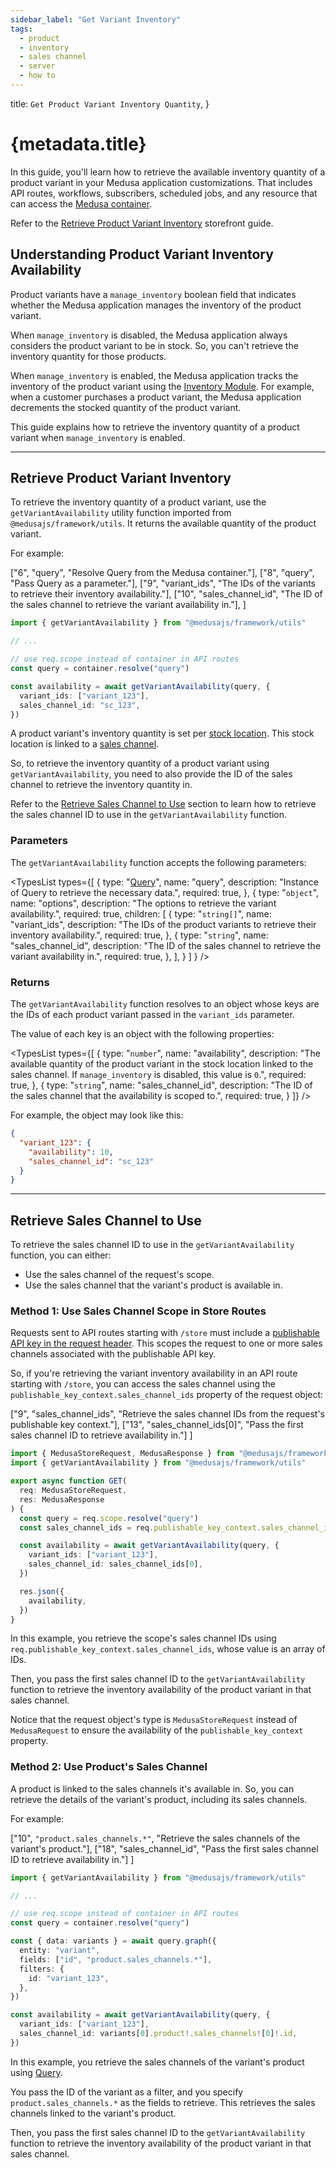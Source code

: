 ```yaml
---
sidebar_label: "Get Variant Inventory"
tags:
  - product
  - inventory
  - sales channel
  - server
  - how to
---
```



  title: `Get Product Variant Inventory Quantity`,
}

# {metadata.title}

In this guide, you'll learn how to retrieve the available inventory quantity of a product variant in your Medusa application customizations. That includes API routes, workflows, subscribers, scheduled jobs, and any resource that can access the [Medusa container](!docs!/medusa/fundamentals/medusa-container).

<Note title="Looking for storefront guide?">

Refer to the [Retrieve Product Variant Inventory](../../../../storefront-development/products/inventory/page.mdx) storefront guide.

</Note>

## Understanding Product Variant Inventory Availability

Product variants have a `manage_inventory` boolean field that indicates whether the Medusa application manages the inventory of the product variant. 

When `manage_inventory` is disabled, the Medusa application always considers the product variant to be in stock. So, you can't retrieve the inventory quantity for those products.

When `manage_inventory` is enabled, the Medusa application tracks the inventory of the product variant using the [Inventory Module](../../../inventory/page.mdx). For example, when a customer purchases a product variant, the Medusa application decrements the stocked quantity of the product variant.

This guide explains how to retrieve the inventory quantity of a product variant when `manage_inventory` is enabled.

---

## Retrieve Product Variant Inventory

To retrieve the inventory quantity of a product variant, use the `getVariantAvailability` utility function imported from `@medusajs/framework/utils`. It returns the available quantity of the product variant.

For example:

  ["6", "query", "Resolve Query from the Medusa container."],
  ["8", "query", "Pass Query as a parameter."],
  ["9", "variant_ids", "The IDs of the variants to retrieve their inventory availability."],
  ["10", "sales_channel_id", "The ID of the sales channel to retrieve the variant availability in."],
]

```ts highlights={variantAvailabilityHighlights}
import { getVariantAvailability } from "@medusajs/framework/utils"

// ...

// use req.scope instead of container in API routes
const query = container.resolve("query")

const availability = await getVariantAvailability(query, {
  variant_ids: ["variant_123"],
  sales_channel_id: "sc_123",
})
```

A product variant's inventory quantity is set per [stock location](../../../stock-location/page.mdx). This stock location is linked to a [sales channel](../../../sales-channel/page.mdx).

So, to retrieve the inventory quantity of a product variant using `getVariantAvailability`, you need to also provide the ID of the sales channel to retrieve the inventory quantity in.

<Note>

Refer to the [Retrieve Sales Channel to Use](#retrieve-sales-channel-to-use) section to learn how to retrieve the sales channel ID to use in the `getVariantAvailability` function.

</Note>

### Parameters

The `getVariantAvailability` function accepts the following parameters:

<TypesList
  types={[
    {
      type: "[Query](!docs!/learn/fundamentals/module-links/query)",
      name: "query",
      description: "Instance of Query to retrieve the necessary data.",
      required: true,
    },
    {
      type: "`object`",
      name: "options",
      description: "The options to retrieve the variant availability.",
      required: true,
      children: [
        {
          type: "`string[]`",
          name: "variant_ids",
          description: "The IDs of the product variants to retrieve their inventory availability.",
          required: true,
        },
        {
          type: "`string`",
          name: "sales_channel_id",
          description: "The ID of the sales channel to retrieve the variant availability in.",
          required: true,
        },
      ],
      }
    ]
  }
/>

### Returns

The `getVariantAvailability` function resolves to an object whose keys are the IDs of each product variant passed in the `variant_ids` parameter.

The value of each key is an object with the following properties:

<TypesList
  types={[
    {
      type: "`number`",
      name: "availability",
      description: "The available quantity of the product variant in the stock location linked to the sales channel. If `manage_inventory` is disabled, this value is `0`.",
      required: true,
    },
    {
      type: "`string`",
      name: "sales_channel_id",
      description: "The ID of the sales channel that the availability is scoped to.",
      required: true,
    }
  ]}
/>

For example, the object may look like this:

```json title="Example result"
{
  "variant_123": {
    "availability": 10,
    "sales_channel_id": "sc_123"
  }
}
```

---

## Retrieve Sales Channel to Use

To retrieve the sales channel ID to use in the `getVariantAvailability` function, you can either:

- Use the sales channel of the request's scope.
- Use the sales channel that the variant's product is available in.

### Method 1: Use Sales Channel Scope in Store Routes

Requests sent to API routes starting with `/store` must include a [publishable API key in the request header](../../../sales-channel/publishable-api-keys/page.mdx). This scopes the request to one or more sales channels associated with the publishable API key.

So, if you're retrieving the variant inventory availability in an API route starting with `/store`, you can access the sales channel using the `publishable_key_context.sales_channel_ids` property of the request object:

  ["9", "sales_channel_ids", "Retrieve the sales channel IDs from the request's publishable key context."],
  ["13", "sales_channel_ids[0]", "Pass the first sales channel ID to retrieve availability in."]
]

```ts highlights={salesChannelScopeHighlights}
import { MedusaStoreRequest, MedusaResponse } from "@medusajs/framework/http"
import { getVariantAvailability } from "@medusajs/framework/utils"

export async function GET(
  req: MedusaStoreRequest,
  res: MedusaResponse
) {
  const query = req.scope.resolve("query")
  const sales_channel_ids = req.publishable_key_context.sales_channel_ids

  const availability = await getVariantAvailability(query, {
    variant_ids: ["variant_123"],
    sales_channel_id: sales_channel_ids[0],
  })

  res.json({
    availability,
  })
}
```

In this example, you retrieve the scope's sales channel IDs using `req.publishable_key_context.sales_channel_ids`, whose value is an array of IDs.

Then, you pass the first sales channel ID to the `getVariantAvailability` function to retrieve the inventory availability of the product variant in that sales channel.

<Note title="Tip">

Notice that the request object's type is `MedusaStoreRequest` instead of `MedusaRequest` to ensure the availability of the `publishable_key_context` property.

</Note>

### Method 2: Use Product's Sales Channel

A product is linked to the sales channels it's available in. So, you can retrieve the details of the variant's product, including its sales channels.

For example:

  ["10", `"product.sales_channels.*"`, "Retrieve the sales channels of the variant's product."],
  ["18", "sales_channel_id", "Pass the first sales channel ID to retrieve availability in."]
]

```ts highlights={productSalesChannelHighlights}
import { getVariantAvailability } from "@medusajs/framework/utils"

// ...

// use req.scope instead of container in API routes
const query = container.resolve("query")

const { data: variants } = await query.graph({
  entity: "variant",
  fields: ["id", "product.sales_channels.*"],
  filters: {
    id: "variant_123",
  },
})

const availability = await getVariantAvailability(query, {
  variant_ids: ["variant_123"],
  sales_channel_id: variants[0].product!.sales_channels![0]!.id,
})
```

In this example, you retrieve the sales channels of the variant's product using [Query](!docs!/learn/fundamentals/module-links/query).

You pass the ID of the variant as a filter, and you specify `product.sales_channels.*` as the fields to retrieve. This retrieves the sales channels linked to the variant's product.

Then, you pass the first sales channel ID to the `getVariantAvailability` function to retrieve the inventory availability of the product variant in that sales channel.
